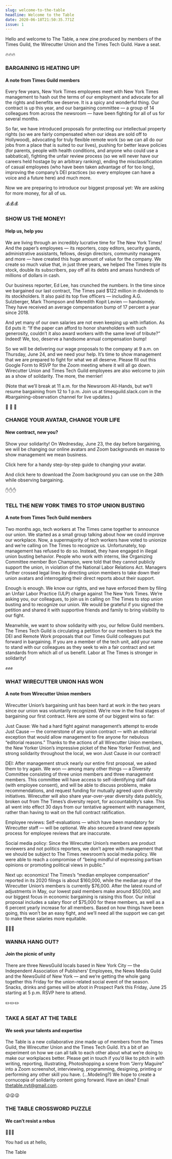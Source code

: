 ```yaml
---
slug: welcome-to-the-table
headline: Welcome to the Table
date: 2020-06-18T21:50:35.771Z
issue: 1
---
```

<FullBleedImage alt="A screenshot of a zoom call with New York Times Guild Members and a couple of Jerry Maguire characters" src="/images/the-table-cover-image-1.jpg" title="New York Times Guild members and reps hit the bargaining table with a little bit of help from characters from the Oscar-winning 1996 sport management romance “Jerry Maguire”" />

Hello and welcome to The Table, a new zine produced by members of the Times Guild, the Wirecutter Union and the Times Tech Guild. Have a seat.

<CenteredContent>🔥🔥🔥</CenteredContent>

### BARGAINING IS HEATING UP!

#### A note from Times Guild members

Every few years, New York Times employees meet with New York Times management to hash out the terms of our employment and advocate for all the rights and benefits we deserve. It is a spicy and wonderful thing. Our contract is up this year, and our bargaining committee — a group of 14 colleagues from across the newsroom — have been fighting for all of us for several months.

So far, we have introduced proposals for protecting our intellectual property rights (so we are fairly compensated when our ideas are sold off to Hollywood), advocating for truly flexible remote work (so we can all do our jobs from a place that is suited to our lives), pushing for better leave policies (for parents, people with health conditions, and anyone who could use a sabbatical), fighting the unfair review process (so we will never have our careers held hostage by an arbitrary ranking), ending the misclassification of casual employees (who have been taken advantage of for too long), improving the company’s DEI practices (so every employee can have a voice and a future here) and much more.

Now we are preparing to introduce our biggest proposal yet: We are asking for more money, for all of us.

<CenteredContent>💰💰💰</CenteredContent>

### SHOW US THE MONEY!

#### Help us, help you

We are living through an incredibly lucrative time for The New York Times! And the paper’s employees — its reporters, copy editors, security guards, administrative assistants, fellows, design directors, community managers and more — have created this huge amount of value for the company. We create so much value that, in just three years, we helped The Times triple its stock, double its subscribers, pay off all its debts and amass hundreds of millions of dollars in cash.

Our business reporter, Ed Lee, has crunched the numbers. In the time since we bargained our last contract, The Times paid $122 million in dividends to its stockholders. It also paid its top five officers — including A.G. Sulzberger, Mark Thompson and Meredith Kopit Levien — handsomely. They have received an average compensation bump of 17 percent a year since 2018.

And yet many of our own salaries are not even keeping up with inflation. As Ed puts it: “If the paper can afford to honor shareholders with such generosity, couldn’t it also award workers with the same level of tribute?” Indeed! We, too, deserve a handsome annual compensation bump!

So we will be delivering our wage proposals to the company at 9 a.m. on Thursday, June 24, and we need your help. It’s time to show management that we are prepared to fight for what we all deserve. Please fill out this Google Form to RSVP for the Zoom meeting where it will all go down. Wirecutter Union and Times Tech Guild employees are also welcome to join as a show of solidarity. The more, the merrier!

(Note that we’ll break at 11 a.m. for the Newsroom All-Hands, but we’ll resume bargaining from 12 to 1 p.m. Join us at timesguild.slack.com in the #bargaining-observation channel for live updates.)

<CenteredContent>👀 👀 👀</CenteredContent>

### CHANGE YOUR AVATAR, CHANGE YOUR LIFE

#### New contract, new you?

Show your solidarity! On Wednesday, June 23, the day before bargaining, we will be changing our online avatars and Zoom backgrounds en masse to show management we mean business.

Click here for a handy step-by-step guide to changing your avatar.

And click here to download the Zoom background you can use on the 24th while observing bargaining.

<CenteredContent>✋✋✋</CenteredContent>

### TELL THE NEW YORK TIMES TO STOP UNION BUSTING

#### A note from Times Tech Guild members

Two months ago, tech workers at The Times came together to announce our union. We started as a small group talking about how we could improve our workplace. Now, a supermajority of tech workers have voted to unionize and we’re calling on The Times to recognize us. Unfortunately, top management has refused to do so. Instead, they have engaged in illegal union busting behavior. People who work with interns, like Organizing Committee member Bon Champion, were told that they cannot publicly support the union, in violation of the National Labor Relations Act. Managers further crossed legal lines by directing union members to take down their union avatars and interrogating their direct reports about their support.

Enough is enough. We know our rights, and we have enforced them by filing an Unfair Labor Practice (ULP) charge against The New York Times. We’re asking you, our colleagues, to join us in calling on The Times to stop union busting and to recognize our union. We would be grateful if you signed the petition and shared it with supportive friends and family to bring visibility to our fight.

Meanwhile, we want to show solidarity with you, our fellow Guild members. The Times Tech Guild is circulating a petition for our members to back the DEI and Remote Work proposals that our Times Guild colleagues put forward in bargaining. If you are a member of the tech unit, add your name to stand with our colleagues as they seek to win a fair contract and set standards from which all of us benefit. Labor at The Times is stronger in solidarity!

<CenteredContent>✊✊✊</CenteredContent>

### WHAT WIRECUTTER UNION HAS WON

#### A note from Wirecutter Union members

Wirecutter Union’s bargaining unit has been hard at work in the two years since our union was voluntarily recognized. We’re now in the final stages of bargaining our first contract. Here are some of our biggest wins so far:

Just Cause: We had a hard fight against management’s attempt to erode Just Cause — the cornerstone of any union contract — with an editorial exception that would allow management to fire anyone for nebulous “editorial reasons.” Thanks to the actions of all Wirecutter Union members, the New Yorker Union’s impressive picket of the New Yorker Festival, and strong solidarity throughout the local, we won Just Cause in our contract!

DEI: After management struck nearly our entire first proposal, we asked them to try again. We won — among many other things — a Diversity Committee consisting of three union members and three management members. This committee will have access to self-identifying staff data (with employee consent), and will be able to discuss problems, make recommendations, and request funding for mutually agreed upon diversity initiatives. Wirecutter will also share year-over-year diversity data publicly, broken out from The Times’s diversity report, for accountability’s sake. This all went into effect 30 days from our tentative agreement with management, rather than having to wait on the full contract ratification.

Employee reviews: Self-evaluations — which have been mandatory for Wirecutter staff — will be optional. We also secured a brand new appeals process for employee reviews that are inaccurate.

Social media policy: Since the Wirecutter Union’s members are product reviewers and not politics reporters, we don’t agree with management that we should be subject to The Times newsroom’s social media policy. We were able to reach a compromise of “being mindful of expressing partisan opinions or promoting political views in public.”

Next up: economics! The Times’s “median employee compensation” reported in its 2020 filings is about $160,000, while the median pay of the Wirecutter Union’s members is currently $76,000. After the latest round of adjustments in May, our lowest paid members make around $50,000, and our biggest focus in economic bargaining is raising this floor. Our initial proposal includes a salary floor of $75,000 for these members, as well as a 6 percent yearly increase for all members. Based on how things have been going, this won’t be an easy fight, and we’ll need all the support we can get to make these salaries more equitable.

<CenteredContent>🐜🐜🐜</CenteredContent>

### WANNA HANG OUT?

#### Join the picnic of unity

There are three NewsGuild locals based in New York City — the Independent Association of Publishers’ Employees, the News Media Guild and the NewsGuild of New York — and we’re getting the whole gang together this Friday for the union-related social event of the season. Snacks, drinks and games will be afoot in Prospect Park this Friday, June 25 starting at 5 p.m.  RSVP here to attend.

<CenteredContent>✏️✏️✏️</CenteredContent>

### TAKE A SEAT AT THE TABLE

#### We seek your talents and expertise

The Table is a new collaborative zine made up of members from the Times Guild, the Wirecutter Union and the Times Tech Guild. It’s a bit of an experiment on how we can all talk to each other about what we’re doing to make our workplaces better. Please get in touch if you’d like to pitch in with writing, reporting, illustrating, Photoshopping a scene from “Jerry Maguire” into a Zoom screenshot, interviewing, programming, designing, printing or performing any other skill you have. (...Modeling?) We hope to create a cornucopia of solidarity content going forward. Have an idea? Email thetable.nyt@gmail.com.

<CenteredContent>😜😜😜</CenteredContent>

### THE TABLE CROSSWORD PUZZLE

#### We can’t resist a rebus

<FullBleedImage src="/images/the-table-crossword.jpg" />

<CenteredContent>💚💙💜</CenteredContent>

You had us at hello,

The Table